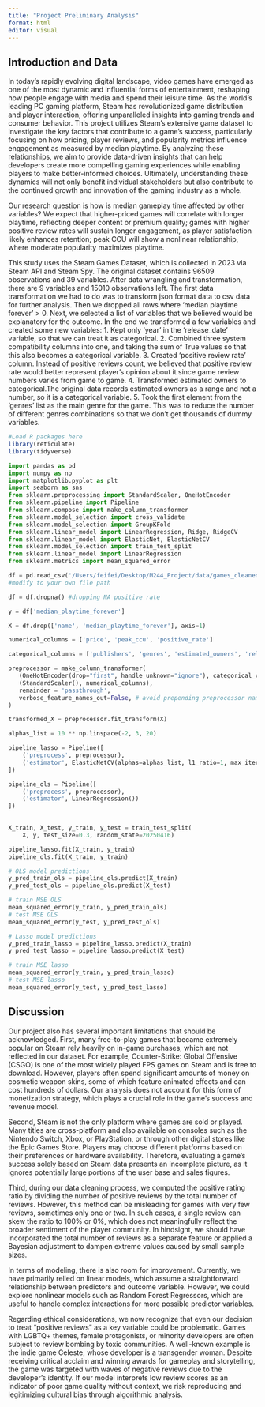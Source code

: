 ```yaml
---
title: "Project Preliminary Analysis"
format: html
editor: visual
---
```


## Introduction and Data

In today's rapidly evolving digital landscape, video games have emerged as one of the most dynamic and influential forms of entertainment, reshaping how people engage with media and spend their leisure time. As the world's leading PC gaming platform, Steam has revolutionized game distribution and player interaction, offering unparalleled insights into gaming trends and consumer behavior. This project utilizes Steam's extensive game dataset to investigate the key factors that contribute to a game's success, particularly focusing on how pricing, player reviews, and popularity metrics influence engagement as measured by median playtime. By analyzing these relationships, we aim to provide data-driven insights that can help developers create more compelling gaming experiences while enabling players to make better-informed choices. Ultimately, understanding these dynamics will not only benefit individual stakeholders but also contribute to the continued growth and innovation of the gaming industry as a whole.

Our research question is how is median gameplay time affected by other variables? We expect that higher-priced games will correlate with longer playtime, reflecting deeper content or premium quality; games with higher positive review rates will sustain longer engagement, as player satisfaction likely enhances retention; peak CCU will show a nonlinear relationship, where moderate popularity maximizes playtime.

This study uses the Steam Games Dataset, which is collected in 2023 via Steam API and Steam Spy. The original dataset contains 96509 observations and 39 variables. After data wrangling and transformation, there are 9 variables and 15010 observations left. The first data transformation we had to do was to transform json format data to csv data for further analysis. Then we dropped all rows where 'median playtime forever' \> 0. Next, we selected a list of variables that we believed would be explanatory for the outcome. In the end we transformed a few variables and created some new variables: 1. Kept only 'year' in the 'release_date' variable, so that we can treat it as categorical. 2. Combined three system compatibility columns into one, and taking the sum of True values so that this also becomes a categorical variable. 3. Created 'positive review rate' column. Instead of positive reviews count, we believed that positive review rate would better represent player's opinion about it since game review numbers varies from game to game. 4. Transformed estimated owners to categorical.The original data records estimated owners as a range and not a number, so it is a categorical variable. 5. Took the first element from the 'genres' list as the main genre for the game. This was to reduce the number of different genres combinations so that we don't get thousands of dummy variables.

```r
#Load R packages here
library(reticulate)
library(tidyverse)
```

```python
import pandas as pd
import numpy as np
import matplotlib.pyplot as plt
import seaborn as sns
from sklearn.preprocessing import StandardScaler, OneHotEncoder
from sklearn.pipeline import Pipeline
from sklearn.compose import make_column_transformer
from sklearn.model_selection import cross_validate
from sklearn.model_selection import GroupKFold
from sklearn.linear_model import LinearRegression, Ridge, RidgeCV
from sklearn.linear_model import ElasticNet, ElasticNetCV
from sklearn.model_selection import train_test_split
from sklearn.linear_model import LinearRegression
from sklearn.metrics import mean_squared_error
```

```python
df = pd.read_csv('/Users/feifei/Desktop/M244_Project/data/games_cleaned.csv') 
#modify to your own file path
```


```python
df = df.dropna() #dropping NA positive rate

y = df['median_playtime_forever']

X = df.drop(['name', 'median_playtime_forever'], axis=1)

numerical_columns = ['price', 'peak_ccu', 'positive_rate']

categorical_columns = ['publishers', 'genres', 'estimated_owners', 'release_year', 'compatible_systems']

preprocessor = make_column_transformer(
   (OneHotEncoder(drop="first", handle_unknown="ignore"), categorical_columns),
   (StandardScaler(), numerical_columns),
   remainder = 'passthrough',
   verbose_feature_names_out=False, # avoid prepending preprocessor names
)

transformed_X = preprocessor.fit_transform(X)
```

```python
alphas_list = 10 ** np.linspace(-2, 3, 20)

pipeline_lasso = Pipeline([
    ('preprocess', preprocessor),
    ('estimator', ElasticNetCV(alphas=alphas_list, l1_ratio=1, max_iter=10000))
])

pipeline_ols = Pipeline([
    ('preprocess', preprocessor),
    ('estimator', LinearRegression())
])
                                                              
```

```python
X_train, X_test, y_train, y_test = train_test_split(
    X, y, test_size=0.3, random_state=20250416)
```

```python
pipeline_lasso.fit(X_train, y_train)
pipeline_ols.fit(X_train, y_train)
```

```python
# OLS model predictions
y_pred_train_ols = pipeline_ols.predict(X_train)
y_pred_test_ols = pipeline_ols.predict(X_test)
```

```python
# train MSE OLS
mean_squared_error(y_train, y_pred_train_ols)
# test MSE OLS
mean_squared_error(y_test, y_pred_test_ols)
```

```python
# Lasso model predictions
y_pred_train_lasso = pipeline_lasso.predict(X_train)
y_pred_test_lasso = pipeline_lasso.predict(X_test)

# train MSE lasso
mean_squared_error(y_train, y_pred_train_lasso)
# test MSE lasso
mean_squared_error(y_test, y_pred_test_lasso)
```

## Discussion
Our project also has several important limitations that should be acknowledged. First, many free-to-play games that became extremely popular on Steam rely heavily on in-game purchases, which are not reflected in our dataset. For example, Counter-Strike: Global Offensive (CSGO) is one of the most widely played FPS games on Steam and is free to download. However, players often spend significant amounts of money on cosmetic weapon skins, some of which feature animated effects and can cost hundreds of dollars. Our analysis does not account for this form of monetization strategy, which plays a crucial role in the game's success and revenue model.

Second, Steam is not the only platform where games are sold or played. Many titles are cross-platform and also available on consoles such as the Nintendo Switch, Xbox, or PlayStation, or through other digital stores like the Epic Games Store. Players may choose different platforms based on their preferences or hardware availability. Therefore, evaluating a game’s success solely based on Steam data presents an incomplete picture, as it ignores potentially large portions of the user base and sales figures.

Third, during our data cleaning process, we computed the positive rating ratio by dividing the number of positive reviews by the total number of reviews. However, this method can be misleading for games with very few reviews, sometimes only one or two. In such cases, a single review can skew the ratio to 100% or 0%, which does not meaningfully reflect the broader sentiment of the player community. In hindsight, we should have incorporated the total number of reviews as a separate feature or applied a Bayesian adjustment to dampen extreme values caused by small sample sizes.

In terms of modeling, there is also room for improvement. Currently, we have primarily relied on linear models, which assume a straightforward relationship between predictors and outcome variable. However, we could explore nonlinear models such as Random Forest Regressors, which are useful to handle complex interactions for more possible predictor variables.

Regarding ethical considerations, we now recognize that even our decision to treat “positive reviews” as a key variable could be problematic. Games with LGBTQ+ themes, female protagonists, or minority developers are often subject to review bombing by toxic communities. A well-known example is the indie game Celeste, whose developer is a transgender woman. Despite receiving critical acclaim and winning awards for gameplay and storytelling, the game was targeted with waves of negative reviews due to the developer’s identity. If our model interprets low review scores as an indicator of poor game quality without context, we risk reproducing and legitimizing cultural bias through algorithmic analysis. 
